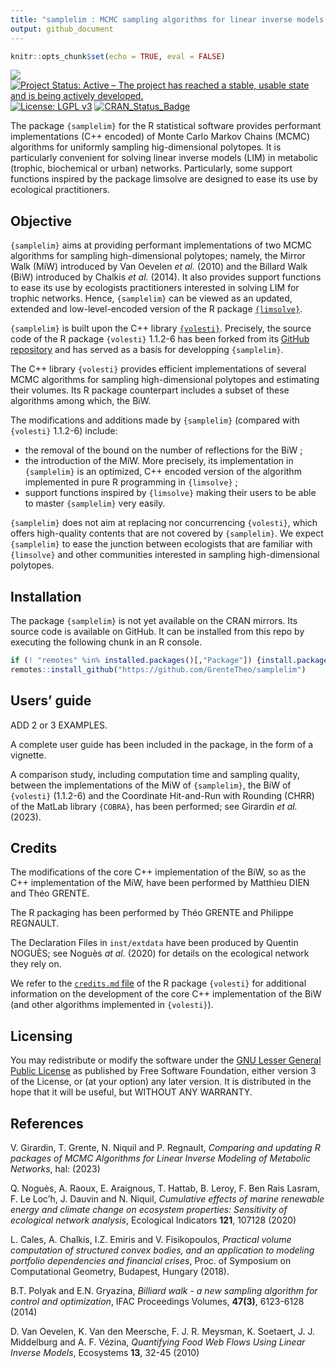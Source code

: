 ```yaml
---
title: "samplelim : MCMC sampling algorithms for linear inverse models in R"
output: github_document
---
```


```r
knitr::opts_chunk$set(echo = TRUE, eval = FALSE)
```

![](https://img.shields.io/badge/lifecycle-maturing-blue.svg)
[![Project Status: Active – The project has reached a stable, usable state and is being actively developed.](http://www.repostatus.org/badges/latest/active.svg)](http://www.repostatus.org/#active)
[![License: LGPL v3](https://img.shields.io/badge/License-LGPL%20v3-blue.svg)](https://www.gnu.org/licenses/lgpl-3.0)
[![CRAN_Status_Badge](http://www.r-pkg.org/badges/version/regexplain)](https://cran.r-project.org/package=samplelim)

The package `{samplelim}` for the R statistical software provides performant implementations (C++ encoded) of Monte Carlo Markov Chains (MCMC) algorithms for uniformly sampling hig-dimensional polytopes. 
It is particularly convenient for solving linear inverse models (LIM) in metabolic (trophic, biochemical or urban) networks. 
Particularly, some support functions inspired by the package limsolve are designed to ease its use by ecological practitioners.

## Objective

`{samplelim}` aims at providing performant implementations of two MCMC algorithms for sampling high-dimensional polytopes; namely, the Mirror Walk (MiW) introduced by Van Oevelen _et al._ (2010) and the Billard Walk (BiW) introduced by Chalkis _et al._ (2014). It also provides support functions to ease its use by ecologists practitioners interested in solving LIM for trophic networks. Hence, `{samplelim}` can be viewed as an updated, extended and low-level-encoded version of the R package [`{limsolve}`](https://cran.r-project.org/web/packages/limSolve/index.html).

`{samplelim}` is built upon the C++ library [`{volesti}`](https://github.com/GeomScale/volesti). Precisely, the source code of the R package `{volesti}` 1.1.2-6 has been forked from its [GitHub repository](https://github.com/GeomScale/volesti/releases/tag/v1.1.2-6) and has served as a basis for developping `{samplelim}`.

The C++ library  `{volesti}` provides efficient implementations of several MCMC algorithms for sampling high-dimensional polytopes and estimating their volumes. Its R package counterpart includes a subset of these algorithms among which, the BiW.

The modifications and additions made by `{samplelim}` (compared with  `{volesti}` 1.1.2-6) include:

  * the removal of the bound on the number of reflections for the BiW ;
  * the introduction of the MiW. More precisely, its implementation in `{samplelim}` is an optimized, C++ encoded version of the algorithm implemented in pure R programming in `{limsolve}` ;
  * support functions inspired by `{limsolve}` making their users to be able to master `{samplelim}` very easily.

`{samplelim}` does not aim at replacing nor concurrencing `{volesti}`, which offers high-quality contents that are not covered by `{samplelim}`. We expect `{samplelim}` to ease the junction between ecologists that are familiar with `{limsolve}` and other communities interested in sampling high-dimensional polytopes.

## Installation

The package `{samplelim}` is not yet available on the CRAN mirrors. Its source code is available on GitHub. It can be installed from this repo by executing the following chunk in an R console.

```r
if (! "remotes" %in% installed.packages()[,"Package"]) {install.packages("remotes")}
remotes::install_github("https://github.com/GrenteTheo/samplelim")
```


## Users' guide


ADD 2 or 3 EXAMPLES.

A complete user guide has been included in the package, in the form of a vignette.

A comparison study, including computation time and sampling quality, between the implementations of the MiW of `{samplelim}`, the BiW of `{volesti}` (1.1.2-6) and the Coordinate Hit-and-Run with Rounding (CHRR) of the MatLab library `{COBRA}`, has been performed; see Girardin _et al._ (2023).

## Credits

The modifications of the core C++ implementation of the BiW, so as the C++ implementation of the MiW, have been performed by Matthieu DIEN and Théo GRENTE. 

The R packaging has been performed by Théo GRENTE and Philippe REGNAULT.

The Declaration Files in `inst/extdata` have been produced by Quentin NOGUÈS; see Noguès _at al._ (2020) for details on the ecological network they rely on.

We refer to the [`credits.md` file](https://github.com/GeomScale/volesti/blob/v1.1.1/doc/credits.md) of the R package `{volesti}` for additional information on the development of the core C++ implementation of the BiW (and other algorithms implemented in `{volesti}`).

## Licensing 

You may redistribute or modify the software under the [GNU Lesser General Public License](LICENSE.md) as published by Free Software Foundation, either version 3 of the License, or (at your option) any later version. It is distributed in the hope that it will be useful, but WITHOUT ANY WARRANTY.


## References

V. Girardin, T. Grente, N. Niquil and P. Regnault,
_Comparing and updating R packages of MCMC Algorithms
for Linear Inverse Modeling of Metabolic Networks_,
hal: 
(2023)


Q. Noguès, A. Raoux, E. Araignous, T. Hattab, B. Leroy, F. Ben Rais Lasram, F. Le Loc’h,
J. Dauvin and N. Niquil,
_Cumulative effects of marine renewable energy and climate change on 
ecosystem properties: Sensitivity of ecological network analysis_, 
Ecological Indicators __121__, 107128 
(2020)

L. Cales, A. Chalkis, I.Z. Emiris and V. Fisikopoulos, 
_Practical volume computation of structured convex bodies, and an application to modeling portfolio dependencies and financial crises_, 
Proc. of Symposium on Computational Geometry, Budapest, Hungary 
(2018).


B.T. Polyak and E.N. Gryazina, 
_Billiard walk - a new sampling algorithm for control and optimization_,
IFAC Proceedings Volumes, __47(3)__, 6123-6128 
(2014)


D. Van Oevelen, K. Van den Meersche, F. J. R. Meysman, K. Soetaert, J. J. Middelburg and
A. F. Vézina, 
_Quantifying Food Web Flows Using Linear Inverse Models_, Ecosystems __13__, 32-45
(2010)
